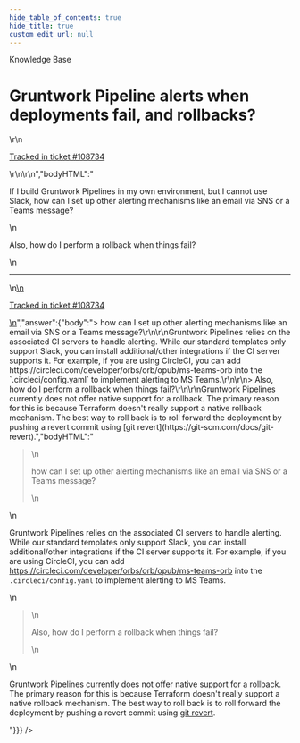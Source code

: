 ```yaml
---
hide_table_of_contents: true
hide_title: true
custom_edit_url: null
---
```



<CenterLayout>
<span className="searchCategory">Knowledge Base</span>
<h1>Gruntwork Pipeline alerts when deployments fail, and rollbacks?</h1>
<GitHub discussion={{"id":"D_kwDOF8slf84APwhd","number":452,"author":{"login":"iangrunt"},"title":"Gruntwork Pipeline alerts when deployments fail, and rollbacks?","body":"\r\nIf I build Gruntwork Pipelines in my own environment, but I cannot use Slack, how can I set up other alerting mechanisms like an email via SNS or a Teams message? \r\n\r\nAlso, how do I perform a rollback when things fail?\r\n\r\n---\r\n\r\n<ins datetime=\"2022-06-09T14:08:49Z\">\r\n  <p><a href=\"https://support.gruntwork.io/hc/requests/108734\">Tracked in ticket #108734</a></p>\r\n</ins>\r\n","bodyHTML":"<p dir=\"auto\">If I build Gruntwork Pipelines in my own environment, but I cannot use Slack, how can I set up other alerting mechanisms like an email via SNS or a Teams message?</p>\n<p dir=\"auto\">Also, how do I perform a rollback when things fail?</p>\n<hr>\n<ins datetime=\"2022-06-09T14:08:49Z\">\n  <p dir=\"auto\"><a href=\"https://support.gruntwork.io/hc/requests/108734\" rel=\"nofollow\">Tracked in ticket #108734</a></p>\n</ins>","answer":{"body":"> how can I set up other alerting mechanisms like an email via SNS or a Teams message?\r\n\r\nGruntwork Pipelines relies on the associated CI servers to handle alerting. While our standard templates only support Slack, you can install additional/other integrations if the CI server supports it. For example, if you are using CircleCI, you can add https://circleci.com/developer/orbs/orb/opub/ms-teams-orb into the `.circleci/config.yaml` to implement alerting to MS Teams.\r\n\r\n> Also, how do I perform a rollback when things fail?\r\n\r\nGruntwork Pipelines currently does not offer native support for a rollback. The primary reason for this is because Terraform doesn't really support a native rollback mechanism. The best way to roll back is to roll forward the deployment by pushing a revert commit using [git revert](https://git-scm.com/docs/git-revert).","bodyHTML":"<blockquote>\n<p dir=\"auto\">how can I set up other alerting mechanisms like an email via SNS or a Teams message?</p>\n</blockquote>\n<p dir=\"auto\">Gruntwork Pipelines relies on the associated CI servers to handle alerting. While our standard templates only support Slack, you can install additional/other integrations if the CI server supports it. For example, if you are using CircleCI, you can add <a href=\"https://circleci.com/developer/orbs/orb/opub/ms-teams-orb\" rel=\"nofollow\">https://circleci.com/developer/orbs/orb/opub/ms-teams-orb</a> into the <code class=\"notranslate\">.circleci/config.yaml</code> to implement alerting to MS Teams.</p>\n<blockquote>\n<p dir=\"auto\">Also, how do I perform a rollback when things fail?</p>\n</blockquote>\n<p dir=\"auto\">Gruntwork Pipelines currently does not offer native support for a rollback. The primary reason for this is because Terraform doesn't really support a native rollback mechanism. The best way to roll back is to roll forward the deployment by pushing a revert commit using <a href=\"https://git-scm.com/docs/git-revert\" rel=\"nofollow\">git revert</a>.</p>"}}} />

</CenterLayout>
  

<!-- ##DOCS-SOURCER-START
{
  "sourcePlugin": "github-discussions",
  "hash": "0216f3ea2d355bb754fa422afe01be50"
}
##DOCS-SOURCER-END -->
